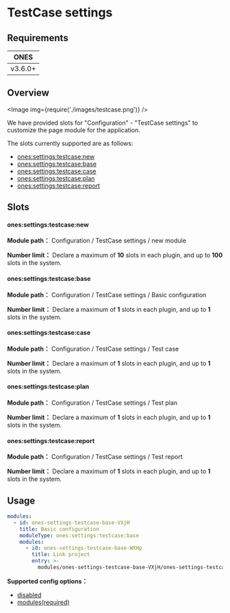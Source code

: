 # TestCase settings

## Requirements

|  ONES   |
| :-----: |
| v3.6.0+ |

## Overview

<Image img={require('./images/testcase.png')} />

We have provided slots for "Configuration" - "TestCase settings" to customize the page module for the application.

The slots currently supported are as follows:

- [ones:settings:testcase:new](#onessettingstestcasenew)
- [ones:settings:testcase:base](#onessettingstestcasebase)
- [ones:settings:testcase:case](#onessettingstestcasecase)
- [ones:settings:testcase:plan](#onessettingstestcaseplan)
- [ones:settings:testcase:report](#onessettingstestcasereport)

## Slots

#### ones:settings:testcase:new

**Module path：** Configuration / TestCase settings / new module

**Number limit：** Declare a maximum of **10** slots in each plugin, and up to **100** slots in the system.

#### ones:settings:testcase:base

**Module path：** Configuration / TestCase settings / Basic configuration

**Number limit：** Declare a maximum of **1** slots in each plugin, and up to **1** slots in the system.

#### ones:settings:testcase:case

**Module path：** Configuration / TestCase settings / Test case

**Number limit：** Declare a maximum of **1** slots in each plugin, and up to **1** slots in the system.

#### ones:settings:testcase:plan

**Module path：** Configuration / TestCase settings / Test plan

**Number limit：** Declare a maximum of **1** slots in each plugin, and up to **1** slots in the system.

#### ones:settings:testcase:report

**Module path：** Configuration / TestCase settings / Test report

**Number limit：** Declare a maximum of **1** slots in each plugin, and up to **1** slots in the system.

## Usage

```yaml
modules:
  - id: ones-settings-testcase-base-VXjH
    title: Basic configuration
    moduleType: ones:settings:testcase:base
    modules:
      - id: ones-settings-testcase-base-WXHp
        title: Link project
        entry: >-
          modules/ones-settings-testcase-base-VXjH/ones-settings-testcase-base-WXHp/index.html
```

**Supported config options：**

- [disabled](../../../../../reference/config/plugin.yaml#disabled)
- [modules(required)](../../../../../reference/config/plugin.yaml#subModule)
